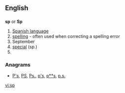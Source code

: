{{also|SP}}
==English==

==={{abbreviation}}===
'''sp''' or '''Sp'''

# [[Spanish language]]
# [[spelling]] - often used when correcting a spelling error
# September
# [[special]] (sp.)
#

===Anagrams===
* [[P's#English|P's]], [[PS#English|PS]], [[Ps.#English|Ps.]], [[p's#English|p's]], [[p**s#English|p**s]], [[p.s.#English|p.s.]]

[[vi:sp]]